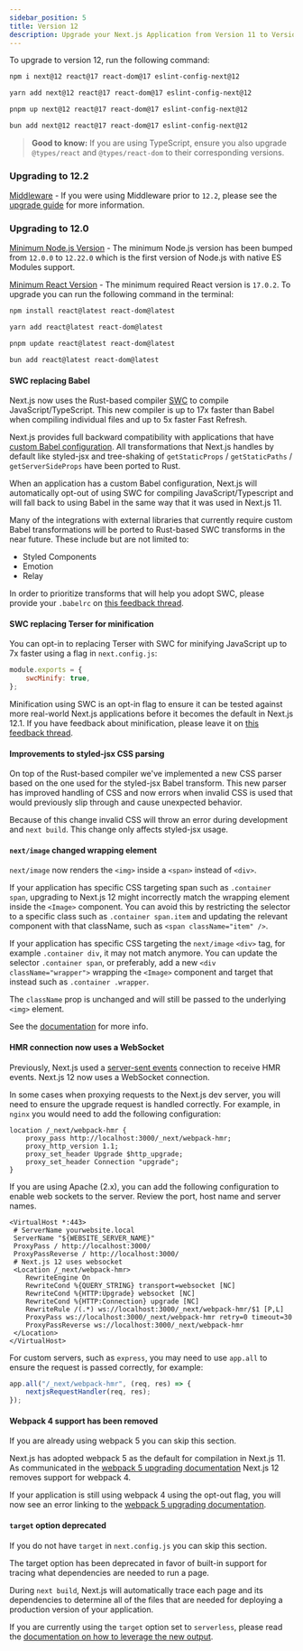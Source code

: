 ```yaml
---
sidebar_position: 5
title: Version 12
description: Upgrade your Next.js Application from Version 11 to Version 12.
---
```


To upgrade to version 12, run the following command:

```bash filename="Terminal"
npm i next@12 react@17 react-dom@17 eslint-config-next@12
```

```bash filename="Terminal"
yarn add next@12 react@17 react-dom@17 eslint-config-next@12
```

```bash filename="Terminal"
pnpm up next@12 react@17 react-dom@17 eslint-config-next@12
```

```bash filename="Terminal"
bun add next@12 react@17 react-dom@17 eslint-config-next@12
```

> **Good to know:** If you are using TypeScript, ensure you also upgrade `@types/react` and `@types/react-dom` to their corresponding versions.

### Upgrading to 12.2

[Middleware](/docs/messages/middleware-upgrade-guide) - If you were using Middleware prior to `12.2`, please see the [upgrade guide](/docs/messages/middleware-upgrade-guide) for more information.

### Upgrading to 12.0

[Minimum Node.js Version](https://nodejs.org/en/) - The minimum Node.js version has been bumped from `12.0.0` to `12.22.0` which is the first version of Node.js with native ES Modules support.

[Minimum React Version](https://reactjs.org/docs/add-react-to-a-website.html) - The minimum required React version is `17.0.2`. To upgrade you can run the following command in the terminal:

```bash filename="Terminal"
npm install react@latest react-dom@latest

yarn add react@latest react-dom@latest

pnpm update react@latest react-dom@latest

bun add react@latest react-dom@latest
```

#### SWC replacing Babel

Next.js now uses the Rust-based compiler [SWC](https://swc.rs/) to compile JavaScript/TypeScript. This new compiler is up to 17x faster than Babel when compiling individual files and up to 5x faster Fast Refresh.

Next.js provides full backward compatibility with applications that have [custom Babel configuration](/docs/pages/building-your-application/configuring/babel). All transformations that Next.js handles by default like styled-jsx and tree-shaking of `getStaticProps` / `getStaticPaths` / `getServerSideProps` have been ported to Rust.

When an application has a custom Babel configuration, Next.js will automatically opt-out of using SWC for compiling JavaScript/Typescript and will fall back to using Babel in the same way that it was used in Next.js 11.

Many of the integrations with external libraries that currently require custom Babel transformations will be ported to Rust-based SWC transforms in the near future. These include but are not limited to:

-   Styled Components
-   Emotion
-   Relay

In order to prioritize transforms that will help you adopt SWC, please provide your `.babelrc` on [this feedback thread](https://github.com/vercel/next.js/discussions/30174).

#### SWC replacing Terser for minification

You can opt-in to replacing Terser with SWC for minifying JavaScript up to 7x faster using a flag in `next.config.js`:

```js filename="next.config.js"
module.exports = {
	swcMinify: true,
};
```

Minification using SWC is an opt-in flag to ensure it can be tested against more real-world Next.js applications before it becomes the default in Next.js 12.1. If you have feedback about minification, please leave it on [this feedback thread](https://github.com/vercel/next.js/discussions/30237).

#### Improvements to styled-jsx CSS parsing

On top of the Rust-based compiler we've implemented a new CSS parser based on the one used for the styled-jsx Babel transform. This new parser has improved handling of CSS and now errors when invalid CSS is used that would previously slip through and cause unexpected behavior.

Because of this change invalid CSS will throw an error during development and `next build`. This change only affects styled-jsx usage.

#### `next/image` changed wrapping element

`next/image` now renders the `<img>` inside a `<span>` instead of `<div>`.

If your application has specific CSS targeting span such as `.container span`, upgrading to Next.js 12 might incorrectly match the wrapping element inside the `<Image>` component. You can avoid this by restricting the selector to a specific class such as `.container span.item` and updating the relevant component with that className, such as `<span className="item" />`.

If your application has specific CSS targeting the `next/image` `<div>` tag, for example `.container div`, it may not match anymore. You can update the selector `.container span`, or preferably, add a new `<div className="wrapper">` wrapping the `<Image>` component and target that instead such as `.container .wrapper`.

The `className` prop is unchanged and will still be passed to the underlying `<img>` element.

See the [documentation](/docs/pages/building-your-application/optimizing/images#styling) for more info.

#### HMR connection now uses a WebSocket

Previously, Next.js used a [server-sent events](https://developer.mozilla.org/docs/Web/API/Server-sent_events) connection to receive HMR events. Next.js 12 now uses a WebSocket connection.

In some cases when proxying requests to the Next.js dev server, you will need to ensure the upgrade request is handled correctly. For example, in `nginx` you would need to add the following configuration:

```nginx
location /_next/webpack-hmr {
    proxy_pass http://localhost:3000/_next/webpack-hmr;
    proxy_http_version 1.1;
    proxy_set_header Upgrade $http_upgrade;
    proxy_set_header Connection "upgrade";
}
```

If you are using Apache (2.x), you can add the following configuration to enable web sockets to the server. Review the port, host name and server names.

```
<VirtualHost *:443>
 # ServerName yourwebsite.local
 ServerName "${WEBSITE_SERVER_NAME}"
 ProxyPass / http://localhost:3000/
 ProxyPassReverse / http://localhost:3000/
 # Next.js 12 uses websocket
 <Location /_next/webpack-hmr>
    RewriteEngine On
    RewriteCond %{QUERY_STRING} transport=websocket [NC]
    RewriteCond %{HTTP:Upgrade} websocket [NC]
    RewriteCond %{HTTP:Connection} upgrade [NC]
    RewriteRule /(.*) ws://localhost:3000/_next/webpack-hmr/$1 [P,L]
    ProxyPass ws://localhost:3000/_next/webpack-hmr retry=0 timeout=30
    ProxyPassReverse ws://localhost:3000/_next/webpack-hmr
 </Location>
</VirtualHost>
```

For custom servers, such as `express`, you may need to use `app.all` to ensure the request is passed correctly, for example:

```js
app.all("/_next/webpack-hmr", (req, res) => {
	nextjsRequestHandler(req, res);
});
```

#### Webpack 4 support has been removed

If you are already using webpack 5 you can skip this section.

Next.js has adopted webpack 5 as the default for compilation in Next.js 11. As communicated in the [webpack 5 upgrading documentation](/docs/messages/webpack5) Next.js 12 removes support for webpack 4.

If your application is still using webpack 4 using the opt-out flag, you will now see an error linking to the [webpack 5 upgrading documentation](/docs/messages/webpack5).

#### `target` option deprecated

If you do not have `target` in `next.config.js` you can skip this section.

The target option has been deprecated in favor of built-in support for tracing what dependencies are needed to run a page.

During `next build`, Next.js will automatically trace each page and its dependencies to determine all of the files that are needed for deploying a production version of your application.

If you are currently using the `target` option set to `serverless`, please read the [documentation on how to leverage the new output](/docs/pages/api-reference/next-config-js/output).
